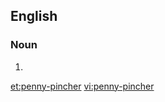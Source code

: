 ==English==

===Noun===
{{en-noun|head=[[penny]]-[[pincher]]}}

# {{alternative spelling of|penny pincher|lang=en}}

[[et:penny-pincher]]
[[vi:penny-pincher]]